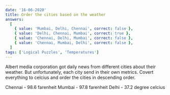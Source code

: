 ```yaml
---
date: '16-06-2020'
title: Order the cities based on the weather
answers:
  [
    { value: 'Mumbai, Delhi, Chennai', correct: false },
    { value: 'Delhi, Chennai, Mumbai', correct: true },
    { value: 'Chennai, Delhi, Mumbai', correct: false },
    { value: 'Chennai, Mumbai, Delhi', correct: false },
  ]
tags: ['Logical Puzzles', 'Temperatures']
---
```


Albert media corporation got daily news from different cities about their weather. But unfortunately, each city send in their own metrics. Covert everything to celcius and order the cities in descending order.

Chennai - 98.6 farenheit
Mumbai - 97.8 farenheit
Delhi - 37.2 degree celcius
